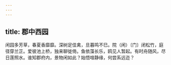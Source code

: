 ```yaml
---
---
---
```

title: 郡中西园
---



闲园多芳草，春夏香靡靡。深树足佳禽，旦暮鸣不巳。院（闲）〔门〕闭松竹，庭径穿兰芷。爱彼池上桥，独来聊徙倚。鱼依藻长乐，鸥见人暂起。有时舟随风，尽日莲照水。谁知郡府内，景物闲如此？始悟喧静缘，何尝系远迩？
